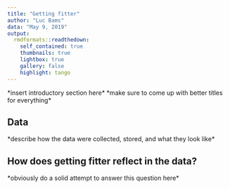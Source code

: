 ```yaml
---
title: "Getting fitter"
author: "Luc Bams"
data: "May 9, 2019"
output:
  rmdformats::readthedown:
    self_contained: true
    thumbnails: true
    lightbox: true
    gallery: false
    highlight: tango
---
```


\*insert introductory section here\*
\*make sure to come up with better titles for everything\*

## Data
\*describe how the data were collected, stored, and what they look like\*

## How does getting fitter reflect in the data?
\*obviously do a solid attempt to answer this question here\*
